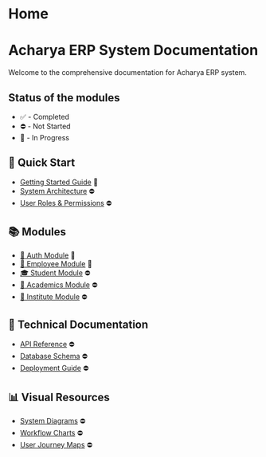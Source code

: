 # Home

# Acharya ERP System Documentation

Welcome to the comprehensive documentation for Acharya ERP system.

## Status of the modules

- ✅ - Completed
- ⛔️ - Not Started
- 🚧 - In Progress

## 🚀 Quick Start

- [Getting Started Guide](/getting-started) 🚧
- [System Architecture](/system-architecture) ⛔️
- [User Roles & Permissions](/user-roles-and-permissions) ⛔️

## 📚 Modules

- [🔐 Auth Module](/modules/auth) 🚧
- [👥 Employee Module](/modules/employee) 🚧
- [🎓 Student Module](/modules/student) ⛔️
- [📖 Academics Module](/modules/academics) ⛔️
- [🏢 Institute Module](/modules/institute) ⛔️

## 🔧 Technical Documentation

- [API Reference](/api-reference) ⛔️
- [Database Schema](/database-schema) ⛔️
- [Deployment Guide](/deployment-guide) ⛔️

## 📊 Visual Resources

- [System Diagrams](/system-diagrams) ⛔️
- [Workflow Charts](/workflow-charts) ⛔️
- [User Journey Maps](/user-journey-maps) ⛔️
